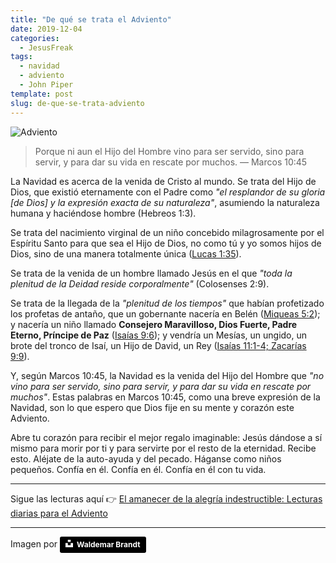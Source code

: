 ```yaml
---
title: "De qué se trata el Adviento"
date: 2019-12-04
categories:
  - JesusFreak
tags:
  - navidad
  - adviento
  - John Piper
template: post
slug: de-que-se-trata-adviento
---
```


![Adviento](https://i.imgur.com/GZbX3eu.jpg)

> Porque ni aun el Hijo del Hombre vino para ser servido, sino para servir, y para dar su vida en rescate por muchos. — Marcos 10:45

La Navidad es acerca de la venida de Cristo al mundo. Se trata del Hijo de Dios, que existió eternamente con el Padre como _"el resplandor de su gloria [de Dios] y la expresión exacta de su naturaleza"_, asumiendo la naturaleza humana y haciéndose hombre (Hebreos 1:3).

Se trata del nacimiento virginal de un niño concebido milagrosamente por el Espíritu Santo para que sea el Hijo de Dios, no como tú y yo somos hijos de Dios, sino de una manera totalmente única ([Lucas 1:35](https://www.biblegateway.com/passage/?search=Lucas+1%3A35&version=LBLA)).

Se trata de la venida de un hombre llamado Jesús en el que _"toda la plenitud de la Deidad reside corporalmente"_ (Colosenses 2:9).

Se trata de la llegada de la _"plenitud de los tiempos"_ que habían profetizado los profetas de antaño, que un gobernante nacería en Belén ([Miqueas 5:2](https://www.biblegateway.com/passage/?search=Miqueas+5%3A2&version=LBLA)); y nacería un niño llamado **Consejero Maravilloso, Dios Fuerte, Padre Eterno, Príncipe de Paz** ([Isaías 9:6](https://www.biblegateway.com/passage/?search=Isa%C3%ADas+9%3A6&version=LBLA)); y vendría un Mesías, un ungido, un brote del tronco de Isaí, un Hijo de David, un Rey ([Isaías 11:1-4; Zacarías 9:9](https://www.biblegateway.com/passage/?search=Isa%C3%ADas+11%3A1-4%3B+Zacar%C3%ADas+9%3A9&version=LBLA)).

Y, según Marcos 10:45, la Navidad es la venida del Hijo del Hombre que _"no vino para ser servido, sino para servir, y para dar su vida en rescate por muchos"_. Estas palabras en Marcos 10:45, como una breve expresión de la Navidad, son lo que espero que Dios fije en su mente y corazón este Adviento.

Abre tu corazón para recibir el mejor regalo imaginable: Jesús dándose a sí mismo para morir por ti y para servirte por el resto de la eternidad. Recibe esto. Aléjate de la auto-ayuda y del pecado. Háganse como niños pequeños. Confía en él. Confía en él. Confía en él con tu vida.

---

Sigue las lecturas aquí 👉 [El amanecer de la alegría indestructible: Lecturas diarias para el Adviento](/blog/el-amanecer-de-una-alegria-indestructible)

---

Imagen por <a style="background-color:black;color:white;text-decoration:none;padding:4px 6px;font-family:-apple-system, BlinkMacSystemFont, &quot;San Francisco&quot;, &quot;Helvetica Neue&quot;, Helvetica, Ubuntu, Roboto, Noto, &quot;Segoe UI&quot;, Arial, sans-serif;font-size:12px;font-weight:bold;line-height:1.2;display:inline-block;border-radius:3px" href="https://unsplash.com/@waldemarbrandt67w?utm_medium=referral&amp;utm_campaign=photographer-credit&amp;utm_content=creditBadge" target="_blank" rel="noopener noreferrer" title="Download free do whatever you want high-resolution photos from Waldemar Brandt"><span style="display:inline-block;padding:2px 3px"><svg xmlns="http://www.w3.org/2000/svg" style="height:12px;width:auto;position:relative;vertical-align:middle;top:-2px;fill:white" viewBox="0 0 32 32"><title>unsplash-logo</title><path d="M10 9V0h12v9H10zm12 5h10v18H0V14h10v9h12v-9z"></path></svg></span><span style="display:inline-block;padding:2px 3px">Waldemar Brandt</span></a>
